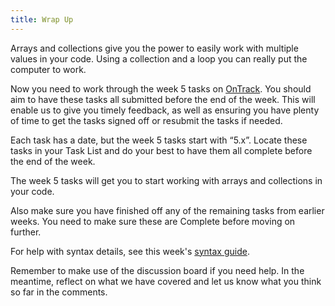 ```yaml
---
title: Wrap Up
---
```



Arrays and collections give you the power to easily work with multiple values in your code. Using a collection and a loop you can really put the computer to work.

Now you need to work through the week 5 tasks on [OnTrack](https://ontrack.deakin.edu.au). You should aim to have these tasks all submitted before the end of the week. This will enable us to give you timely feedback, as well as ensuring you have plenty of time to get the tasks signed off or resubmit the tasks if needed.

Each task has a date, but the week 5 tasks start with “5.x”. Locate these tasks in your Task List and do your best to have them all complete before the end of the week.

The week 5 tasks will get you to start working with arrays and collections in your code.

Also make sure you have finished off any of the remaining tasks from earlier weeks. You need to make sure these are Complete before moving on further.

For help with syntax details, see this week's [syntax guide](../25-syntax-guide).

Remember to make use of the discussion board if you need help. In the meantime, reflect on what we have covered and let us know what you think so far in the comments.